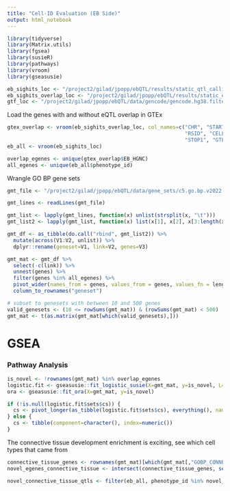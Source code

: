 ```yaml
---
title: "Cell-ID Evaluation (EB Side)"
output: html_notebook
---
```


```r
library(tidyverse)
library(Matrix.utils)
library(fgsea)
library(susieR)
library(pathways)
library(vroom)
library(gseasusie)
```

```r
eb_sighits_loc <- "/project2/gilad/jpopp/ebQTL/results/static_qtl_calling/eb_cellid/pseudobulk_tmm/basic/8pcs/signif_variant_gene_pairs.tsv"
eb_sighits_overlap_loc <- "/project2/gilad/jpopp/ebQTL/results/static_eqtl_followup/eb_cellid/pseudobulk_tmm/basic/8pcs/signif_variant_gene_pairs.full_gtex_overlap.bed"
gtf_loc <- "/project2/gilad/jpopp/ebQTL/data/gencode/gencode.hg38.filtered.gtf"
```

Load the genes with and without eQTL overlap in GTEx
```r
gtex_overlap <- vroom(eb_sighits_overlap_loc, col_names=c("CHR", "START", "STOP", "EB_ENSG", "EB_HGNC", 
                                                          "RSID", "CELLTYPE", "CHR1", "START1", 
                                                          "STOP1", "GTEX_ENSG", "GTEX_REF", "GTEX_ALT"))
eb_all <- vroom(eb_sighits_loc)

overlap_egenes <- unique(gtex_overlap$EB_HGNC)
all_egenes <- unique(eb_all$phenotype_id)
```

Wrangle GO BP gene sets
```r
gmt_file <- "/project2/gilad/jpopp/ebQTL/data/gene_sets/c5.go.bp.v2022.1.Hs.symbols.gmt"

gmt_lines <- readLines(gmt_file)

gmt_list <- lapply(gmt_lines, function(x) unlist(strsplit(x, "\t")))
gmt_list2 <- lapply(gmt_list, function(x) list(x[1], x[2], x[3:length(x)]))

gmt_df <- as_tibble(do.call("rbind", gmt_list2)) %>%
  mutate(across(V1:V2, unlist)) %>%
  dplyr::rename(geneset=V1, link=V2, genes=V3)

gmt_mat <- gmt_df %>%
  select(-c(link)) %>%
  unnest(genes) %>%
  filter(genes %in% all_egenes) %>%
  pivot_wider(names_from = genes, values_from = genes, values_fn = length, values_fill = 0) %>%
  column_to_rownames("geneset")

# subset to genesets with between 10 and 500 genes
valid_genesets <- (10 <= rowSums(gmt_mat)) & (rowSums(gmt_mat) < 500)
gmt_mat <- t(as.matrix(gmt_mat[which(valid_genesets),]))
```

# GSEA
### Pathway Analysis
```r
is_novel <- !rownames(gmt_mat) %in% overlap_egenes
logistic.fit <- gseasusie::fit_logistic_susie(X=gmt_mat, y=is_novel, L=5)
ora <- gseasusie::fit_ora(X=gmt_mat, y=is_novel)

if (!is.null(logistic.fit$sets$cs)) {
  cs <- pivot_longer(as_tibble(logistic.fit$sets$cs), everything(), names_to="component", values_to="index")
} else {
  cs <- tibble(component=character(), index=numeric())
}
```

The connective tissue development enrichment is exciting, see which cell types that came from
```r
connective_tissue_genes <- rownames(gmt_mat)[which(gmt_mat[,"GOBP_CONNECTIVE_TISSUE_DEVELOPMENT"]==1)]
novel_egenes_connective_tissue <- intersect(connective_tissue_genes, setdiff(all_egenes, overlap_egenes))

novel_connective_tissue_qtls <- filter(eb_all, phenotype_id %in% novel_egenes_connective_tissue)
```


